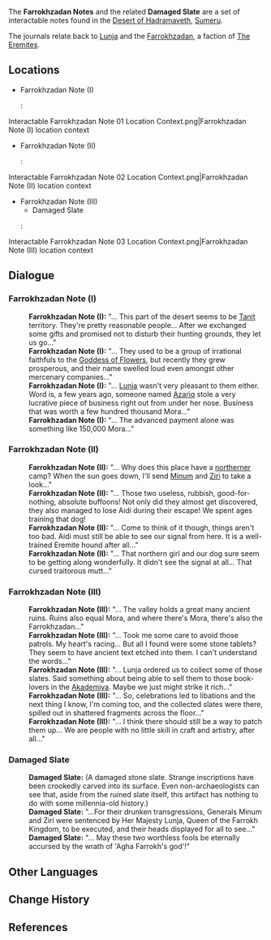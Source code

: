{{Terminology Infobox
|image        = 
|type         = Notable Interactables
|region       = Sumeru
|subregion    = Great Red Sand
|area         = Desert of Hadramaveth
|subarea      = 
}}
The '''Farrokhzadan Notes''' and the related '''Damaged Slate''' are a set of interactable notes found in the [[Desert of Hadramaveth]], [[Sumeru]].

The journals relate back to [[Lunja]] and the [[Farrokhzadan]], a faction of [[The Eremites]].

==Locations==
* Farrokhzadan Note (I)
*: <gallery>Interactable Farrokhzadan Note 01 Location.png|Farrokhzadan Note (I) location
Interactable Farrokhzadan Note 01 Location Context.png|Farrokhzadan Note (I) location context
</gallery>
* Farrokhzadan Note (II)
*: <gallery>Interactable Farrokhzadan Note 02 Location.png|Farrokhzadan Note (II) location
Interactable Farrokhzadan Note 02 Location Context.png|Farrokhzadan Note (II) location context
</gallery>
* Farrokhzadan Note (III)
** Damaged Slate
*: <gallery>Interactable Farrokhzadan Note 03 Location.png|Farrokhzadan Note (III) location
Interactable Farrokhzadan Note 03 Location Context.png|Farrokhzadan Note (III) location context
</gallery>

==Dialogue==
===Farrokhzadan Note (I)===
{{Dialogue Start}}
:'''Farrokhzadan Note (I):''' "... This part of the desert seems to be [[Tanit]] territory. They're pretty reasonable people... After we exchanged some gifts and promised not to disturb their hunting grounds, they let us go..."
:'''Farrokhzadan Note (I):''' "... They used to be a group of irrational faithfuls to the [[Goddess of Flowers]], but recently they grew prosperous, and their name swelled loud even amongst other mercenary companies..."
:'''Farrokhzadan Note (I):''' "... [[Lunja]] wasn't very pleasant to them either. Word is, a few years ago, someone named [[Azariq]] stole a very lucrative piece of business right out from under her nose. Business that was worth a few hundred thousand Mora..."
:'''Farrokhzadan Note (I):''' "... The advanced payment alone was something like 150,000 Mora..."
{{Dialogue End}}

===Farrokhzadan Note (II) ===
{{Dialogue Start}}
:'''Farrokhzadan Note (II):''' "... Why does this place have a [[Fatui|northerner]] camp? When the sun goes down, I'll send [[Minum]] and [[Ziri]] to take a look..."
:'''Farrokhzadan Note (II):''' "... Those two useless, rubbish, good-for-nothing, absolute buffoons! Not only did they almost get discovered, they also managed to lose Aidi during their escape! We spent ages training that dog!
:'''Farrokhzadan Note (II):''' "... Come to think of it though, things aren't too bad. Aidi must still be able to see our signal from here. It is a well-trained Eremite hound after all..."
:'''Farrokhzadan Note (II):''' "... That northern girl and our dog sure seem to be getting along wonderfully. It didn't see the signal at all... That cursed traitorous mutt..."
{{Dialogue End}}

===Farrokhzadan Note (III)===
{{Dialogue Start}}
:'''Farrokhzadan Note (III):''' "... The valley holds a great many ancient ruins. Ruins also equal Mora, and where there's Mora, there's also the Farrokhzadan..."
:'''Farrokhzadan Note (III):''' "... Took me some care to avoid those patrols. My heart's racing... But all I found were some stone tablets? They seem to have ancient text etched into them. I can't understand the words..."
:'''Farrokhzadan Note (III):''' "... Lunja ordered us to collect some of those slates. Said something about being able to sell them to those book-lovers in the [[Sumeru Akademiya|Akademiya]]. Maybe we just might strike it rich..."
:'''Farrokhzadan Note (III):''' "... So, celebrations led to libations and the next thing I know, I'm coming too, and the collected slates were there, spilled out in shattered fragments across the floor..."
:'''Farrokhzadan Note (III):''' "... I think there should still be a way to patch them up... We are people with no little skill in craft and artistry, after all..."
{{Dialogue End}}

===Damaged Slate===
{{Dialogue Start}}
:'''Damaged Slate:''' (A damaged stone slate. Strange inscriptions have been crookedly carved into its surface. Even non-archaeologists can see that, aside from the ruined slate itself, this artifact has nothing to do with some millennia-old history.)
:'''Damaged Slate:''' "...For their drunken transgressions, Generals Minum and Ziri were sentenced by Her Majesty Lunja, Queen of the Farrokh Kingdom, to be executed, and their heads displayed for all to see..."
:'''Damaged Slate:''' "... May these two worthless fools be eternally accursed by the wrath of 'Agha Farrokh's god'!"
{{Dialogue End}}

==Other Languages==
{{Other Languages
|en      = Farrokhzadan Note
|zhs     = 「法罗赫之子」的笔记
|zhs_rm  = "Fǎluóhè zhī Zǐ" de Bǐjì
|zht     = 「法羅赫之子」的筆記
|zht_rm  = "Fǎluóhè zhī Zǐ" de Bǐjì
|zh_tl   = 
|ja      = 「ファッロフの子」ノート
|ja_rm   = "Farrofu no Ko" Nooto
|ja_tl   = "Children of Farrokh" Note
|ko      = 「파로크의 아이」 메모
|ko_rm   = "Parokeu-ui Ai" Memo
|ko_tl   = "Farrok's Child" Memo
|es      = Notas de los Hijos de Farroj
|es_tl   = Notes from the Children of Farrokh
|fr      = Notes des Farrokhzadas
|fr_tl   = Notes of the Farrokhzadan
|ru      = Заметки «Фаррохзадан»
|ru_tl   = "Farrokhzadan" Notes
|th      = เรื่องราวของ "บุตรแห่ง Farrokh"
|th_rm   = 
|th_tl   = 
|vi      = Ghi Chú "Con Của Farrokh"
|vi_tl   = 
|de      = Notizen der „Söhne von Farrokh“
|de_tl   = Notes of the "Sons of Farrokh"
|id      = Catatan Farrokhzadan
|id_tl   = Farrokhzadan Note
|pt      = Anotações de um Filho de Farrokh
|pt_tl   = 
|tr      = Farrokhzadan'ın Notu
|tr_tl   = 
|it      = Appunti dei Figli di Farrokhzad
|it_tl   = Notes of the Children of Farrokhzad
}}

==Change History==
{{Change History|3.4}}

==References==
{{Reflist}}